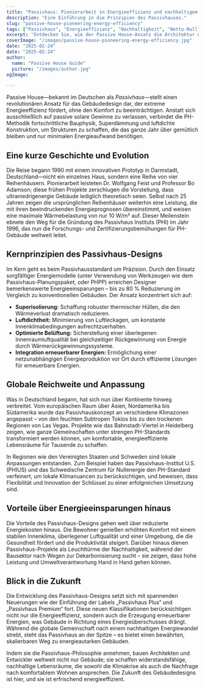 ```yaml
---
title: "Passivhaus: Pionierarbeit in Energieeffizienz und nachhaltigem Komfort"
description: "Eine Einführung in die Prinzipien des Passivhauses."
slug: "passive-house-pioneering-energy-efficiency"
tags: ["Passivhaus", "Energieeffizienz", "Nachhaltigkeit", "Netto-Null"]
excerpt: "Entdecken Sie, wie der Passive House-Ansatz die Architektur neu definiert—überlegenen Innenkomfort bietet, den Energieverbrauch drastisch reduziert und die Kohlenstoffemissionen erheblich senkt, unabhängig von Gebäudetyp oder Klima."
coverImage: "/images/passive-house-pioneering-energy-efficiency.jpg"
date: "2025-02-24"
date: "2025-02-24"
author: 
  name: "Passive House Guide"
  picture: "/images/author.jpg"
ogImage: 

---
```

Passive House—bekannt im Deutschen als *Passivhaus*—stellt einen revolutionären Ansatz für das Gebäudedesign dar, der extreme Energieeffizienz fördert, ohne den Komfort zu beeinträchtigen. Anstatt sich ausschließlich auf passive solare Gewinne zu verlassen, verbindet die PH-Methodik fortschrittliche Bauphysik, Superdämmung und luftdichte Konstruktion, um Strukturen zu schaffen, die das ganze Jahr über gemütlich bleiben und nur minimalen Energieaufwand benötigen.

## Eine kurze Geschichte und Evolution

Die Reise begann 1990 mit einem innovativen Prototyp in Darmstadt, Deutschland—nicht ein einzelnes Haus, sondern eine Reihe von vier Reihenhäusern. Pionierarbeit leisteten Dr. Wolfgang Feist und Professor Bo Adamson; diese frühen Projekte zerschlugen die Vorstellung, dass ultraniedrigenergie Gebäude lediglich theoretisch seien. Selbst nach 25 Jahren zeigen die ursprünglichen Reihenhäuser weiterhin eine Leistung, die mit ihren beeindruckenden Energieprognosen übereinstimmt, und weisen eine maximale Wärmebelastung von nur 10 W/m² auf. Dieser Meilenstein ebnete den Weg für die Gründung des Passivhaus Instituts (PHI) im Jahr 1996, das nun die Forschungs- und Zertifizierungsbemühungen für PH-Gebäude weltweit leitet.
## Kernprinzipien des Passivhaus-Designs

Im Kern geht es beim Passivhausstandard um Präzision. Durch den Einsatz sorgfältiger Energiemodelle (unter Verwendung von Werkzeugen wie dem Passivhaus-Planungspaket, oder PHPP) erreichen Designer bemerkenswerte Energieeinsparungen – bis zu 80 % Reduzierung im Vergleich zu konventionellen Gebäuden. Der Ansatz konzentriert sich auf:
- **Superisolierung:** Schaffung robuster thermischer Hüllen, die den Wärmeverlust dramatisch reduzieren.
- **Luftdichtheit:** Minimierung von Luftleckagen, um konstante Innenklimabedingungen aufrechtzuerhalten.
- **Optimierte Belüftung:** Sicherstellung einer überlegenen Innenraumluftqualität bei gleichzeitiger Rückgewinnung von Energie durch Wärmerückgewinnungssysteme.
- **Integration erneuerbarer Energien:** Ermöglichung einer netzunabhängigen Energieproduktion vor Ort durch effiziente Lösungen für erneuerbare Energien.

## Globale Reichweite und Anpassung

Was in Deutschland begann, hat sich nun über Kontinente hinweg verbreitet. Vom europäischen Raum über Asien, Nordamerika bis Südamerika wurde das Passivhauskonzept an verschiedene Klimazonen angepasst – von den feuchten Subtropen Tokios bis zu den trockenen Regionen von Las Vegas. Projekte wie das Bahnstadt-Viertel in Heidelberg zeigen, wie ganze Gemeinschaften unter strengen PH-Standards transformiert werden können, um komfortable, energieeffiziente Lebensräume für Tausende zu schaffen.

In Regionen wie den Vereinigten Staaten und Schweden sind lokale Anpassungen entstanden. Zum Beispiel haben das Passivhaus-Institut U.S. (PHIUS) und das Schwedische Zentrum für Nullenergie den PH-Standard verfeinert, um lokale Klimanuancen zu berücksichtigen, und beweisen, dass Flexibilität und Innovation der Schlüssel zu einer erfolgreichen Umsetzung sind.
## Vorteile über Energieeinsparungen hinaus

Die Vorteile des Passivhaus-Designs gehen weit über reduzierte Energiekosten hinaus. Die Bewohner genießen erhöhten Komfort mit einem stabilen Innenklima, überlegener Luftqualität und einer Umgebung, die die Gesundheit fördert und die Produktivität steigert. Darüber hinaus dienen Passivhaus-Projekte als Leuchttürme der Nachhaltigkeit, während der Bausektor nach Wegen zur Dekarbonisierung sucht – sie zeigen, dass hohe Leistung und Umweltverantwortung Hand in Hand gehen können.

## Blick in die Zukunft

Die Entwicklung des Passivhaus-Designs setzt sich mit spannenden Neuerungen wie der Einführung der Labels „Passivhaus Plus“ und „Passivhaus Premium“ fort. Diese neuen Klassifikationen berücksichtigen nicht nur die Energieeffizienz, sondern auch die Erzeugung erneuerbarer Energien, was Gebäude in Richtung eines Energieüberschusses drängt. Während die globale Gemeinschaft nach einem nachhaltigen Energiewandel strebt, steht das Passivhaus an der Spitze – es bietet einen bewährten, skalierbaren Weg zu energieautarken Gebäuden.

Indem sie die Passivhaus-Philosophie annehmen, bauen Architekten und Entwickler weltweit nicht nur Gebäude; sie schaffen widerstandsfähige, nachhaltige Lebensräume, die sowohl die Klimakrise als auch die Nachfrage nach komfortablem Wohnen ansprechen. Die Zukunft des Gebäudedesigns ist hier, und sie ist erfrischend energieeffizient.
